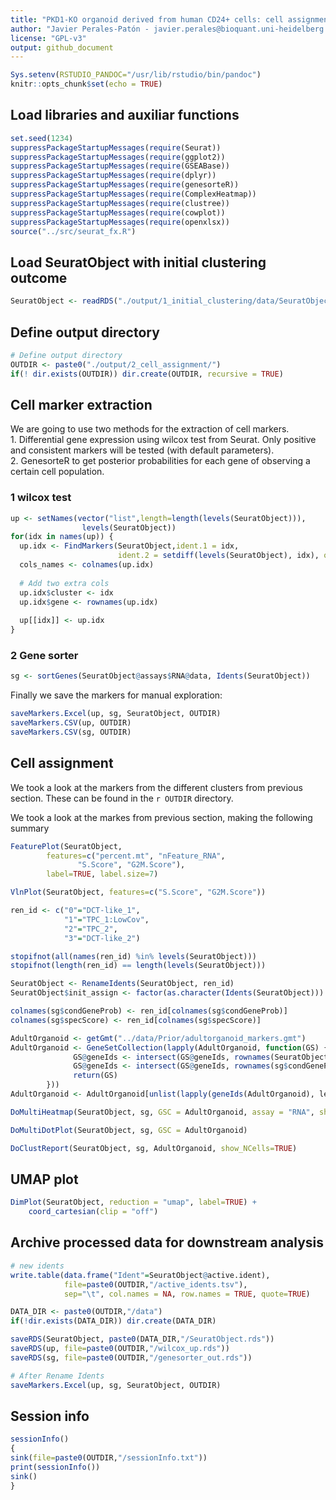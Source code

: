 ```yaml
---
title: "PKD1-KO organoid derived from human CD24+ cells: cell assignment"
author: "Javier Perales-Patón - javier.perales@bioquant.uni-heidelberg.de - ORCID: 0000-0003-0780-6683" 
license: "GPL-v3"
output: github_document
---
```



```r
Sys.setenv(RSTUDIO_PANDOC="/usr/lib/rstudio/bin/pandoc")
knitr::opts_chunk$set(echo = TRUE)
```

## Load libraries and auxiliar functions
```r
set.seed(1234)
suppressPackageStartupMessages(require(Seurat))
suppressPackageStartupMessages(require(ggplot2))
suppressPackageStartupMessages(require(GSEABase))
suppressPackageStartupMessages(require(dplyr))
suppressPackageStartupMessages(require(genesorteR))
suppressPackageStartupMessages(require(ComplexHeatmap))
suppressPackageStartupMessages(require(clustree))
suppressPackageStartupMessages(require(cowplot))
suppressPackageStartupMessages(require(openxlsx))
source("../src/seurat_fx.R")
```

## Load SeuratObject with initial clustering outcome
```r
SeuratObject <- readRDS("./output/1_initial_clustering/data/SeuratObject.rds")
```
## Define output directory
```r
# Define output directory
OUTDIR <- paste0("./output/2_cell_assignment/")
if(! dir.exists(OUTDIR)) dir.create(OUTDIR, recursive = TRUE)
```

## Cell marker extraction
We are going to use two methods for the extraction of cell markers.   
1. Differential gene expression using wilcox test from Seurat. Only positive
   and consistent markers will be tested (with default parameters).   
2. GenesorteR to get posterior probabilities for each gene of observing a certain
cell population.

### 1 wilcox test

```r
up <- setNames(vector("list",length=length(levels(SeuratObject))), 
                levels(SeuratObject))
for(idx in names(up)) {
  up.idx <- FindMarkers(SeuratObject,ident.1 = idx, 
                        ident.2 = setdiff(levels(SeuratObject), idx), only.pos=T)
  cols_names <- colnames(up.idx)
   
  # Add two extra cols
  up.idx$cluster <- idx
  up.idx$gene <- rownames(up.idx)
   
  up[[idx]] <- up.idx
}
```

### 2 Gene sorter

```r
sg <- sortGenes(SeuratObject@assays$RNA@data, Idents(SeuratObject))
```

Finally we save the markers for manual exploration:
```r
saveMarkers.Excel(up, sg, SeuratObject, OUTDIR)
saveMarkers.CSV(up, OUTDIR)
saveMarkers.CSV(sg, OUTDIR)
```

## Cell assignment
We took a look at the markers from the different clusters from previous section. 
These can be found in the `r OUTDIR` directory.

We took a look at the markes from previous section, making the following summary


```r
FeaturePlot(SeuratObject, 
	    features=c("percent.mt", "nFeature_RNA", 
		       "S.Score", "G2M.Score"), 
	    label=TRUE, label.size=7)
```

```r
VlnPlot(SeuratObject, features=c("S.Score", "G2M.Score"))
```


```r
ren_id <- c("0"="DCT-like_1",
            "1"="TPC_1:LowCov",
            "2"="TPC_2",
            "3"="DCT-like_2")
```



```r
stopifnot(all(names(ren_id) %in% levels(SeuratObject)))
stopifnot(length(ren_id) == length(levels(SeuratObject)))

SeuratObject <- RenameIdents(SeuratObject, ren_id)
SeuratObject$init_assign <- factor(as.character(Idents(SeuratObject)))

colnames(sg$condGeneProb) <- ren_id[colnames(sg$condGeneProb)]
colnames(sg$specScore) <- ren_id[colnames(sg$specScore)]
```

```r
AdultOrganoid <- getGmt("../data/Prior/adultorganoid_markers.gmt")
AdultOrganoid <- GeneSetCollection(lapply(AdultOrganoid, function(GS) {
			  GS@geneIds <- intersect(GS@geneIds, rownames(SeuratObject))
 			  GS@geneIds <- intersect(GS@geneIds, rownames(sg$condGeneProb))
			  return(GS)
	    }))
AdultOrganoid <- AdultOrganoid[unlist(lapply(geneIds(AdultOrganoid), length)) > 0]
```

```r
DoMultiHeatmap(SeuratObject, sg, GSC = AdultOrganoid, assay = "RNA", show_plot = TRUE)
```

```r
DoMultiDotPlot(SeuratObject, sg, GSC = AdultOrganoid)
```

```r
DoClustReport(SeuratObject, sg, AdultOrganoid, show_NCells=TRUE)
```

## UMAP plot
```r
DimPlot(SeuratObject, reduction = "umap", label=TRUE) +
	coord_cartesian(clip = "off")
```

## Archive processed data for downstream analysis

```r
# new idents
write.table(data.frame("Ident"=SeuratObject@active.ident),
            file=paste0(OUTDIR,"/active_idents.tsv"),
            sep="\t", col.names = NA, row.names = TRUE, quote=TRUE)
```

```r
DATA_DIR <- paste0(OUTDIR,"/data")
if(!dir.exists(DATA_DIR)) dir.create(DATA_DIR)
```

```r
saveRDS(SeuratObject, paste0(DATA_DIR,"/SeuratObject.rds"))
saveRDS(up, file=paste0(OUTDIR,"/wilcox_up.rds"))
saveRDS(sg, file=paste0(OUTDIR,"/genesorter_out.rds"))

# After Rename Idents
saveMarkers.Excel(up, sg, SeuratObject, OUTDIR)
```                                                                                                                                                                                                         

## Session info

```r
sessionInfo()
{                                                                                                                                                                                                           
sink(file=paste0(OUTDIR,"/sessionInfo.txt"))
print(sessionInfo())
sink()
}
```
